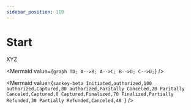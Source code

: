 ```yaml
---
sidebar_position: 110
---
```


# Start

XYZ

<Mermaid
  value={`graph TD;
    A-->B;
    A-->C;
    B-->D;
    C-->D;`}
/>


<Mermaid
  value={`sankey-beta
    Initiated,authorized,100
    authorized,Captured,80
    authorized,Paritally Canceled,20
    Paritally Canceled,Captured,0
    Captured,Finalized,70
    Finalized,Partially Refunded,30
    Partially Refunded,Canceled,40
    `}
/>